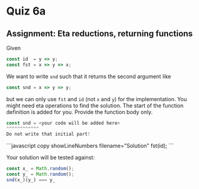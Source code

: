 
# Quiz 6a

## Assignment: Eta reductions, returning functions

Given

```javascript copy
const id  = y => y;
const fst = x => y => x;
```
We want to write `snd` such that it returns the second argument like

```javascript copy
const snd = x => y => y;
```
but we can only use `fst` and `id` (not `x` and `y`) for the implementation.
You might need eta operations to find the solution.
The start of the function definition is added for you. Provide the function body only.

```javascript copy
const snd = <your code will be added here>
^^^^^^^^^^^^
Do not write that initial part!
```

<RevealChildren>
```javascript copy showLineNumbers filename="Solution"
fst(id);
```
</RevealChildren>

Your solution will be tested against:
```javascript copy
const x_ = Math.random();
const y_ = Math.random();
snd(x_)(y_) === y_
```